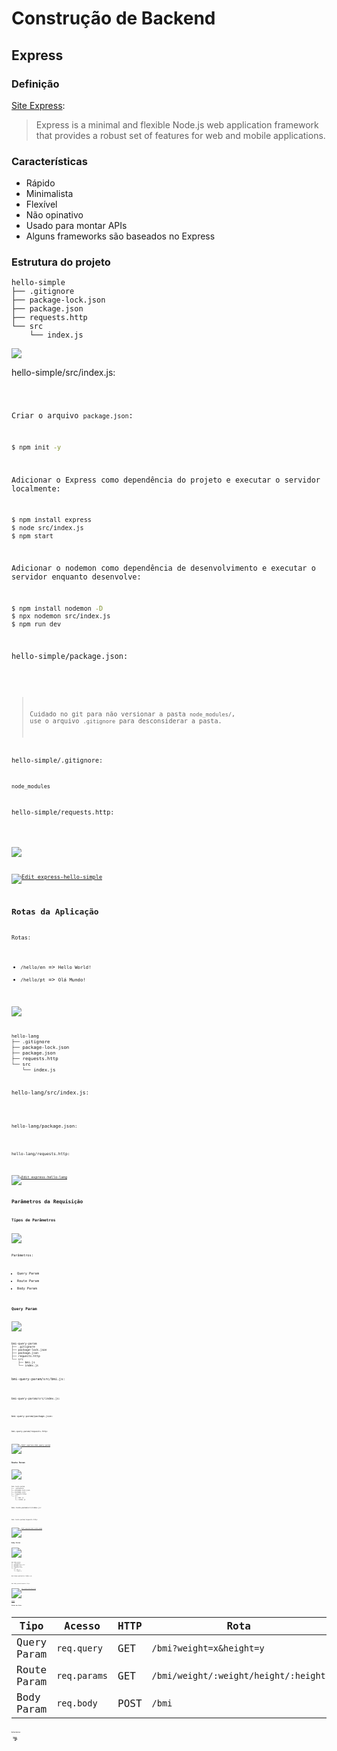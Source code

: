 
# Construção de Backend

## Express

### Definição

[Site Express](http://expressjs.com/):

> Express is a minimal and flexible Node.js web application framework that provides a robust set of features for web and mobile applications.

### Características

- Rápido
- Minimalista
- Flexível
- Não opinativo
- Usado para montar APIs
- Alguns frameworks são baseados no Express

### Estrutura do projeto

```text
hello-simple
├── .gitignore
├── package-lock.json
├── package.json
├── requests.http
└── src
    └── index.js
```

![](/imgs/express/hello-simple-flow.png)

hello-simple/src/index.js:

<Code src="/codes/express/hello-simple/src/index.js" lang="js" />

Criar o arquivo `package.json`:

```sh
$ npm init -y
```

Adicionar o Express como dependência do projeto e executar o servidor localmente:

```sh
$ npm install express
$ node src/index.js
$ npm start
```

Adicionar o nodemon como dependência de desenvolvimento e executar o servidor enquanto desenvolve:

```sh
$ npm install nodemon -D
$ npx nodemon src/index.js
$ npm run dev
```

hello-simple/package.json:

<Code src="/codes/express/hello-simple/package.json" lang="json" />

> Cuidado no git para não versionar a pasta `node_modules/`, use o arquivo `.gitignore` para desconsiderar a pasta.

hello-simple/.gitignore:

```text
node_modules
```

hello-simple/requests.http:

<Code src="/codes/express/hello-simple/requests.http" lang="text" />

![](/imgs/express/hello-simple-response.png)

[![Edit express-hello-simple](https://codesandbox.io/static/img/play-codesandbox.svg)](https://codesandbox.io/s/express-hello-simple-w0gy4?fontsize=14&hidenavigation=1&theme=dark)

## Rotas da Aplicação

Rotas:

- `/hello/en` => `Hello World!`
- `/hello/pt` => `Olá Mundo!`

![](/imgs/express/hello-lang.png)

```text
hello-lang
├── .gitignore
├── package-lock.json
├── package.json
├── requests.http
└── src
    └── index.js
```

hello-lang/src/index.js:

<Code src="/codes/express/hello-lang/src/index.js" lang="js" />

hello-lang/package.json:

<Code src="/codes/express/hello-lang/package.json" lang="json" />

hello-lang/requests.http:

<Code src="/codes/express/hello-lang/requests.http" lang="text" />

[![Edit express-hello-lang](https://codesandbox.io/static/img/play-codesandbox.svg)](https://codesandbox.io/s/express-hello-lang-wnqe3?fontsize=14&hidenavigation=1&theme=dark)

## Parâmetros da Requisição

### Tipos de Parâmetros

![](/imgs/express/client-server-param.png)

Parâmetros:

- Query Param
- Route Param
- Body Param

### Query Param

![](/imgs/express/bmi-query-param.png)

```text
bmi-query-param
├── .gitignore
├── package-lock.json
├── package.json
├── requests.http
└── src
    ├── bmi.js
    └── index.js
```

bmi-query-param/src/bmi.js:

<Code src="/codes/express/bmi-query-param/src/bmi.js" lang="js" />

bmi-query-param/src/index.js:

<Code src="/codes/express/bmi-query-param/src/index.js" lang="js" />

bmi-query-param/package.json:

<Code src="/codes/express/bmi-query-param/package.json" lang="json" />

bmi-query-param/requests.http:

<Code src="/codes/express/bmi-query-param/requests.http" lang="text" />

[![Edit express-bmi-query-param](https://codesandbox.io/static/img/play-codesandbox.svg)](https://codesandbox.io/s/express-bmi-query-param-2200f?fontsize=14&hidenavigation=1&theme=dark)

### Route Param

![](/imgs/express/bmi-route-param.png)

```text
bmi-route-param
├── .gitignore
├── package-lock.json
├── package.json
├── requests.http
└── src
    ├── bmi.js
    └── index.js
```

bmi-route-param/src/index.js:

<Code src="/codes/express/bmi-route-param/src/index.js" lang="js" />

bmi-route-param/requests.http:

<Code src="/codes/express/bmi-route-param/requests.http" lang="text" />

[![Edit express-bmi-route-param](https://codesandbox.io/static/img/play-codesandbox.svg)](https://codesandbox.io/s/express-bmi-route-param-stu6s?fontsize=14&hidenavigation=1&theme=dark)

### Body Param

![](/imgs/express/bmi-body-param.png)

```text
bmi-body-param
├── .gitignore
├── package-lock.json
├── package.json
├── requests.http
└── src
    ├── bmi.js
    └── index.js
```

bmi-body-param/src/index.js:

<Code src="/codes/express/bmi-body-param/src/index.js" lang="js" />

bmi-body-param/requests.http:

<Code src="/codes/express/bmi-body-param/requests.http" lang="text" />

[![Edit express-bmi-body-param](https://codesandbox.io/static/img/play-codesandbox.svg)](https://codesandbox.io/s/express-bmi-body-param-gh2hg?fontsize=14&hidenavigation=1&theme=dark)

[REQBIN](https://reqbin.com/wijfzyzb)

### Resumo das Rotas

| Tipo        | Acesso       | HTTP | Rota                                 | Dados                              |
| ----------- | ------------ | ---- | ------------------------------------ | ---------------------------------- |
| Query Param | `req.query`  | GET  | `/bmi?weight=x&height=y`             | `?weight=100&height=1.5`           |
| Route Param | `req.params` | GET  | `/bmi/weight/:weight/height/:height` | `/bmi/weight/100/height/1.5`       |
| Body Param  | `req.body`   | POST | `/bmi`                               | `{ "weight": 100, "height": 1.5 }` |

## Referências

- [Express](https://expressjs.com/)
  - [Guide](https://expressjs.com/en/guide/routing.html)
  - [API](https://expressjs.com/en/4x/api.html)
